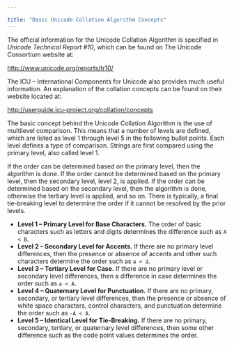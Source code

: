 ---

title: "Basic Unicode Collation Algorithm Concepts"
---

<div id="basic_unicode_collation_algorithm_concepts" class="registered_link"></div>

The official information for the Unicode Collation Algorithm is specified in *Unicode Technical Report #10*, which can be found on The Unicode Consortium website at:

http://www.unicode.org/reports/tr10/

The ICU – International Components for Unicode also provides much useful information. An explanation of the collation concepts can be found on their website located at:

http://userguide.icu-project.org/collation/concepts

The basic concept behind the Unicode Collation Algorithm is the use of multilevel comparison. This means that a number of levels are defined, which are listed as level 1 through level 5 in the following bullet points. Each level defines a type of comparison. Strings are first compared using the primary level, also called level 1.

If the order can be determined based on the primary level, then the algorithm is done. If the order cannot be determined based on the primary level, then the secondary level, level 2, is applied. If the order can be determined based on the secondary level, then the algorithm is done, otherwise the tertiary level is applied, and so on. There is typically, a final tie-breaking level to determine the order if it cannot be resolved by the prior levels.

- **Level 1 – Primary Level for Base Characters.** The order of basic characters such as letters and digits determines the difference such as `A < B`.
- **Level 2 – Secondary Level for Accents.** If there are no primary level differences, then the presence or absence of accents and other such characters determine the order such as `a < á`.
- **Level 3 – Tertiary Level for Case.** If there are no primary level or secondary level differences, then a difference in case determines the order such as `a < A`.
- **Level 4 – Quaternary Level for Punctuation.** If there are no primary, secondary, or tertiary level differences, then the presence or absence of white space characters, control characters, and punctuation determine the order such as `-A < A`.
- **Level 5 – Identical Level for Tie-Breaking.** If there are no primary, secondary, tertiary, or quaternary level differences, then some other difference such as the code point values determines the order.